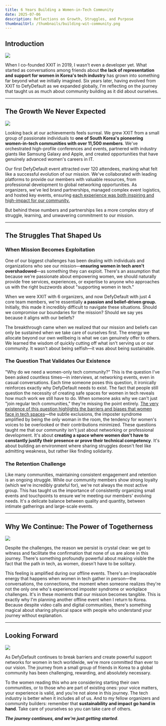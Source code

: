```yaml
---
title: 6 Years Building a Women-in-Tech Community
date: 2025-07-06
description: Reflections on Growth, Struggles, and Purpose
thumbnailUrl: /thumbnails/building-wit-community.png
---
```


## Introduction

![](/posts/building-wit-community/xxit.jpg)

When I co-founded XXIT in 2019, I wasn't even a developer yet. What started as conversations among friends about **the lack of representation and support for women in Korea's tech industry** has grown into something far beyond what we initially imagined. Six years later, having evolved from XXIT to DefyDefault as we expanded globally, I'm reflecting on the journey that taught us as much about community building as it did about ourselves.

---

## The Growth We Never Expected

![](/posts/building-wit-community/xxit2.jpg)

Looking back at our achievements feels surreal. We grew XXIT from a small group of passionate individuals to **one of South Korea's pioneering women-in-tech communities with over 11,500 members**. We've orchestrated high-profile conferences and events, partnered with industry giants like Samsung Galaxy and Apple, and created opportunities that have genuinely advanced women's careers in IT.

Our first DefyDefault event attracted over 120 attendees, marking what felt like a successful evolution of our mission. We've collaborated with leading platforms to provide our members with valuable resources, from professional development to global networking opportunities. As organizers, we've led brand partnerships, managed complex event logistics, and hosted key events, ensuring <u>each experience was both inspiring and high-impact for our community.</u>

But behind these numbers and partnerships lies a more complex story of struggle, learning, and unwavering commitment to our mission.

---

## The Struggles That Shaped Us

### When Mission Becomes Exploitation

One of our biggest challenges has been dealing with individuals and organizations who see our mission—**ensuring women in tech aren't overshadowed**—as something they can exploit. There's an assumption that because we're passionate about empowering women, we should naturally provide free services, experiences, or expertise to anyone who approaches us with the right buzzwords about "supporting women in tech."

When we were XXIT with 6 organizers, and now DefyDefault with just 4 core team members, we're essentially **a passion and belief-driven group.** Initially, this made it incredibly difficult to navigate these situations. Should we compromise our boundaries for the mission? Should we say yes because it aligns with our beliefs?

The breakthrough came when we realized that our mission and beliefs can only be sustained when we take care of ourselves first. The energy we allocate beyond our own wellbeing is what we can genuinely offer to others. We learned the wisdom of quickly cutting off what isn't serving us or our community. It wasn't about being selfish—it was about being sustainable.

### The Question That Validates Our Existence

"Why do we need a women-only tech community?" This is the question I've been asked countless times—in interviews, at networking events, even in casual conversations. Each time someone poses this question, it ironically reinforces exactly why DefyDefault needs to exist.
The fact that people still question the necessity of creating safe spaces for women in tech reveals how much work we still have to do. When someone asks why we can't just "join regular tech communities," they're missing the point entirely. <u>The very existence of this question highlights the barriers and biases that women face in tech spaces</u>—the subtle exclusions, the imposter syndrome amplified by being the only woman in the room, the tendency for women's voices to be overlooked or their contributions minimized.
These questions taught me that our community isn't just about networking or professional development. It's about **creating a space where women don't have to constantly justify their presence or prove their technical competency**. It's about building an environment where sharing struggles doesn't feel like admitting weakness, but rather like finding solidarity.

### The Retention Challenge

Like many communities, maintaining consistent engagement and retention is an ongoing struggle. While our community members show strong loyalty (which we're incredibly grateful for), we're not always the most active group. This has taught us the importance of consistently organizing small events and touchpoints to ensure we're meeting our members' evolving needs. It's a delicate balance between quality and quantity, between intimate gatherings and large-scale events.

---

## Why We Continue: The Power of Togetherness

![](/posts/building-wit-community/df.gif)

Despite the challenges, the reason we persist is crystal clear: we get to witness and facilitate the confirmation that none of us are alone in this journey. There's something profoundly powerful about making visible the fact that the path in tech, as women, doesn't have to be solitary.

This feeling is amplified during our offline events. There's an irreplaceable energy that happens when women in tech gather in person—the conversations, the connections, the moment when someone realizes they're not the only one who's experienced imposter syndrome or workplace challenges. It's in these moments that our mission becomes tangible.
This is exactly why I'm planning another offline event when I return to Korea. Because despite video calls and digital communities, there's something magical about sharing physical space with people who understand your journey without explanation.

---

## Looking Forward

![](/posts/building-wit-community/xxit3.jpg)

As DefyDefault continues to break barriers and create powerful support networks for women in tech worldwide, we're more committed than ever to our vision. The journey from a small group of friends in Korea to a global community has been challenging, rewarding, and absolutely necessary.

To the women reading this who are considering starting their own communities, or to those who are part of existing ones: your voice matters, your experience is valid, and you're not alone in this journey. The tech industry is better when it includes all of us.
And to my fellow organizers and community builders: remember that **sustainability and impact go hand in hand**. Take care of yourselves so you can take care of others.

**_The journey continues, and we're just getting started_**.

